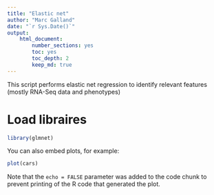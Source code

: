 ```yaml
---
title: "Elastic net"
author: "Marc Galland"
date: "`r Sys.Date()`"
output:
    html_document:
        number_sections: yes
        toc: yes
        toc_depth: 2  
        keep_md: true
---
```

This script performs elastic net regression to identify relevant features (mostly RNA-Seq data and phenotypes)

# Load libraires
```r
library(glmnet)
```

You can also embed plots, for example:

```r
plot(cars)
```

Note that the `echo = FALSE` parameter was added to the code chunk to prevent printing of the R code that generated the plot.
